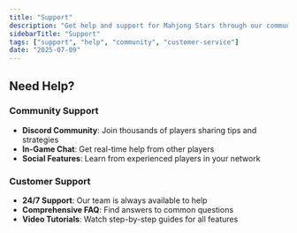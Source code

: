 ```yaml
---
title: "Support"
description: "Get help and support for Mahjong Stars through our community channels and customer support"
sidebarTitle: "Support"
tags: ["support", "help", "community", "customer-service"]
date: "2025-07-09"
---
```


## Need Help?

### Community Support
- **Discord Community**: Join thousands of players sharing tips and strategies
- **In-Game Chat**: Get real-time help from other players
- **Social Features**: Learn from experienced players in your network

### Customer Support
- **24/7 Support**: Our team is always available to help
- **Comprehensive FAQ**: Find answers to common questions
- **Video Tutorials**: Watch step-by-step guides for all features
